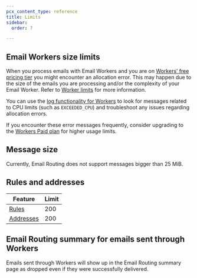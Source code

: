 ```yaml
---
pcx_content_type: reference
title: Limits
sidebar:
  order: 7

---
```



## Email Workers size limits

When you process emails with Email Workers and you are on [Workers’ free pricing tier](/workers/platform/pricing/) you might encounter an allocation error. This may happen due to the size of the emails you are processing and/or the complexity of your Email Worker. Refer to [Worker limits](/workers/platform/limits/#worker-limits) for more information.

You can use the [log functionality for Workers](/workers/observability/logging/) to look for messages related to CPU limits (such as `EXCEEDED_CPU`) and troubleshoot any issues regarding allocation errors.

If you encounter these error messages frequently, consider upgrading to the [Workers Paid plan](/workers/platform/pricing/) for higher usage limits.

## Message size

Currently, Email Routing does not support messages bigger than 25 MiB.

## Rules and addresses

| Feature                                                                          | Limit |
| -------------------------------------------------------------------------------- | ----- |
| [Rules](/email-routing/setup/email-routing-addresses/)                           | 200   |
| [Addresses](/email-routing/setup/email-routing-addresses/#destination-addresses) | 200   |

<Render file="limits_increase" product="workers" />

## Email Routing summary for emails sent through Workers

Emails sent through Workers will show up in the Email Routing summary page as dropped even if they were successfully delivered.
